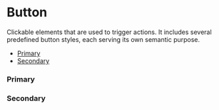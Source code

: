
# Button

Clickable elements that are used to trigger actions.
It includes several predefined button styles, each serving its own semantic purpose.

- [Primary](#primary)
- [Secondary](#secondary)

### Primary

<Story id="components-button--primary" />

### Secondary

<Story id="components-button--primary" />
